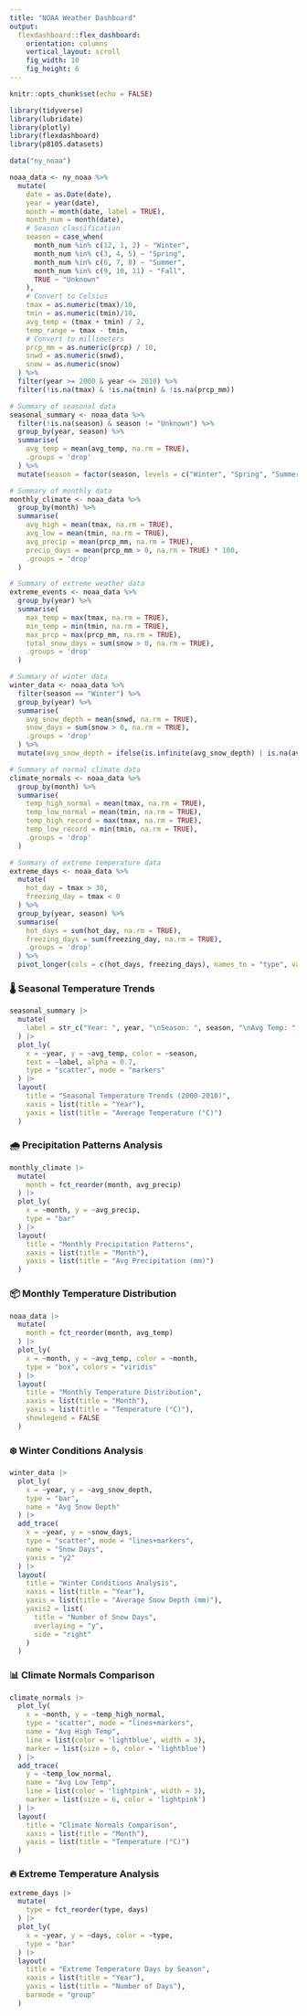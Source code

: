 ```yaml
---
title: "NOAA Weather Dashboard"
output: 
  flexdashboard::flex_dashboard:
    orientation: columns
    vertical_layout: scroll
    fig_width: 10
    fig_height: 6
---
```


```r
knitr::opts_chunk$set(echo = FALSE)
```


```r
library(tidyverse)
library(lubridate)
library(plotly)
library(flexdashboard)
library(p8105.datasets)

data("ny_noaa")

noaa_data <- ny_noaa %>%
  mutate(
    date = as.Date(date),
    year = year(date),
    month = month(date, label = TRUE),
    month_num = month(date),
    # Season classification
    season = case_when(
      month_num %in% c(12, 1, 2) ~ "Winter",
      month_num %in% c(3, 4, 5) ~ "Spring", 
      month_num %in% c(6, 7, 8) ~ "Summer",
      month_num %in% c(9, 10, 11) ~ "Fall",
      TRUE ~ "Unknown"
    ),
    # Convert to Celsius
    tmax = as.numeric(tmax)/10,
    tmin = as.numeric(tmin)/10,
    avg_temp = (tmax + tmin) / 2,
    temp_range = tmax - tmin,
    # Convert to millimeters
    prcp_mm = as.numeric(prcp) / 10,
    snwd = as.numeric(snwd),
    snow = as.numeric(snow)
  ) %>% 
  filter(year >= 2000 & year <= 2010) %>%
  filter(!is.na(tmax) & !is.na(tmin) & !is.na(prcp_mm))

# Summary of seasonal data
seasonal_summary <- noaa_data %>%
  filter(!is.na(season) & season != "Unknown") %>%
  group_by(year, season) %>%
  summarise(
    avg_temp = mean(avg_temp, na.rm = TRUE),
    .groups = 'drop'
  ) %>%
  mutate(season = factor(season, levels = c("Winter", "Spring", "Summer", "Fall")))

# Summary of monthly data 
monthly_climate <- noaa_data %>%
  group_by(month) %>%
  summarise(
    avg_high = mean(tmax, na.rm = TRUE),
    avg_low = mean(tmin, na.rm = TRUE),
    avg_precip = mean(prcp_mm, na.rm = TRUE),
    precip_days = mean(prcp_mm > 0, na.rm = TRUE) * 100,
    .groups = 'drop'
  )

# Summary of extreme weather data
extreme_events <- noaa_data %>%
  group_by(year) %>%
  summarise(
    max_temp = max(tmax, na.rm = TRUE),
    min_temp = min(tmin, na.rm = TRUE),
    max_prcp = max(prcp_mm, na.rm = TRUE),
    total_snow_days = sum(snow > 0, na.rm = TRUE),
    .groups = 'drop'
  )

# Summary of winter data
winter_data <- noaa_data %>%
  filter(season == "Winter") %>%
  group_by(year) %>%
  summarise(
    avg_snow_depth = mean(snwd, na.rm = TRUE),
    snow_days = sum(snow > 0, na.rm = TRUE),
    .groups = 'drop'
  ) %>%
  mutate(avg_snow_depth = ifelse(is.infinite(avg_snow_depth) | is.na(avg_snow_depth), 0, avg_snow_depth))

# Summary of normal climate data
climate_normals <- noaa_data %>%
  group_by(month) %>%
  summarise(
    temp_high_normal = mean(tmax, na.rm = TRUE),
    temp_low_normal = mean(tmin, na.rm = TRUE),
    temp_high_record = max(tmax, na.rm = TRUE),
    temp_low_record = min(tmin, na.rm = TRUE),
    .groups = 'drop'
  )

# Summary of extreme temperature data
extreme_days <- noaa_data %>%
  mutate(
    hot_day = tmax > 30,
    freezing_day = tmax < 0
  ) %>%
  group_by(year, season) %>%
  summarise(
    hot_days = sum(hot_day, na.rm = TRUE),
    freezing_days = sum(freezing_day, na.rm = TRUE),
    .groups = 'drop'
  ) %>%
  pivot_longer(cols = c(hot_days, freezing_days), names_to = "type", values_to = "days")
```

 

### 🌡️ Seasonal Temperature Trends

```r
seasonal_summary |>
  mutate(
    label = str_c("Year: ", year, "\nSeason: ", season, "\nAvg Temp: ", round(avg_temp, 1), "°C")
  ) |>
  plot_ly(
    x = ~year, y = ~avg_temp, color = ~season,
    text = ~label, alpha = 0.7,
    type = "scatter", mode = "markers"
  ) |>
  layout(
    title = "Seasonal Temperature Trends (2000-2010)",
    xaxis = list(title = "Year"),
    yaxis = list(title = "Average Temperature (°C)")
  )
```

 

### 🌧️ Precipitation Patterns Analysis

```r
monthly_climate |>
  mutate(
    month = fct_reorder(month, avg_precip)
  ) |>
  plot_ly(
    x = ~month, y = ~avg_precip,
    type = "bar"
  ) |>
  layout(
    title = "Monthly Precipitation Patterns",
    xaxis = list(title = "Month"),
    yaxis = list(title = "Avg Precipitation (mm)")
  )
```

 
### 📦 Monthly Temperature Distribution

```r
noaa_data |>
  mutate(
    month = fct_reorder(month, avg_temp)
  ) |>
  plot_ly(
    x = ~month, y = ~avg_temp, color = ~month,
    type = "box", colors = "viridis"
  ) |>
  layout(
    title = "Monthly Temperature Distribution",
    xaxis = list(title = "Month"),
    yaxis = list(title = "Temperature (°C)"),
    showlegend = FALSE
  )
```

 

### ❄️ Winter Conditions Analysis

```r
winter_data |>
  plot_ly(
    x = ~year, y = ~avg_snow_depth,
    type = "bar",
    name = "Avg Snow Depth"
  ) |>
  add_trace(
    x = ~year, y = ~snow_days,
    type = "scatter", mode = "lines+markers",
    name = "Snow Days",
    yaxis = "y2"
  ) |>
  layout(
    title = "Winter Conditions Analysis",
    xaxis = list(title = "Year"),
    yaxis = list(title = "Average Snow Depth (mm)"),
    yaxis2 = list(
      title = "Number of Snow Days",
      overlaying = "y",
      side = "right"
    )
  )
```

 

### 📊 Climate Normals Comparison

```r
climate_normals |>
  plot_ly(
    x = ~month, y = ~temp_high_normal,
    type = "scatter", mode = "lines+markers",
    name = "Avg High Temp",
    line = list(color = 'lightblue', width = 3),
    marker = list(size = 6, color = 'lightblue')
  ) |>
  add_trace(
    y = ~temp_low_normal,
    name = "Avg Low Temp",
    line = list(color = 'lightpink', width = 3),
    marker = list(size = 6, color = 'lightpink')
  ) |>
  layout(
    title = "Climate Normals Comparison",
    xaxis = list(title = "Month"),
    yaxis = list(title = "Temperature (°C)")
  )
```

 

### 🔥 Extreme Temperature Analysis

```r
extreme_days |>
  mutate(
    type = fct_reorder(type, days)
  ) |>
  plot_ly(
    x = ~year, y = ~days, color = ~type,
    type = "bar"
  ) |>
  layout(
    title = "Extreme Temperature Days by Season",
    xaxis = list(title = "Year"),
    yaxis = list(title = "Number of Days"),
    barmode = "group"
  )
```

